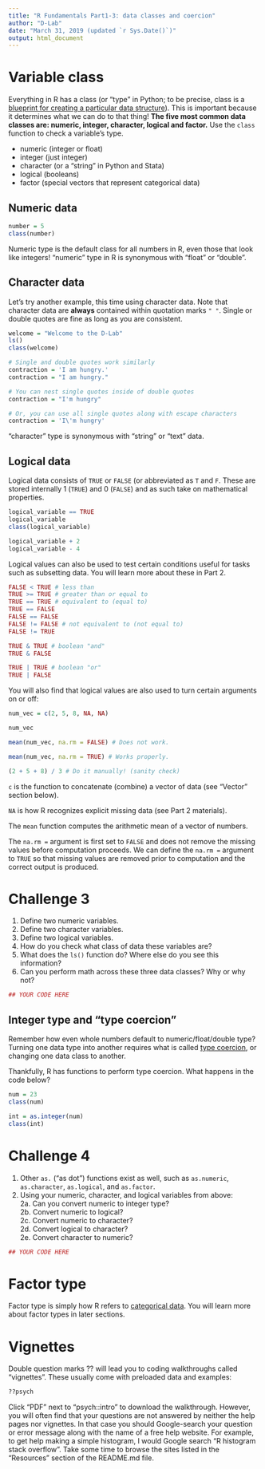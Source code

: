 ```yaml
---
title: "R Fundamentals Part1-3: data classes and coercion"
author: "D-Lab"
date: "March 31, 2019 (updated `r Sys.Date()`)"
output: html_document
---
```


# Variable class

Everything in R has a class (or "type" in Python; to be precise, class is a [blueprint for creating a particular data structure](https://brilliant.org/wiki/classes-oop/#:~:text=In%20object%2Doriented%20programming%2C%20a,created%20using%20the%20class%20keyword.)). This is important because it determines what we can do to that thing! **The five most common data classes are: numeric, integer, character, logical and factor.** Use the `class` function to check a variable's type. 

* numeric (integer or float)
* integer (just integer)
* character (or a "string" in Python and Stata)
* logical (booleans)
* factor (special vectors that represent categorical data)

## Numeric data

```r
number = 5
class(number)
```

Numeric type is the default class for all numbers in R, even those that look like integers! "numeric" type in R is synonymous with "float" or "double".  

## Character data

Let's try another example, this time using character data. Note that character data are **always** contained within quotation marks `" "`. Single or double quotes are fine as long as you are consistent. 

```r
welcome = "Welcome to the D-Lab"
ls()
class(welcome)

# Single and double quotes work similarly
contraction = 'I am hungry.'
contraction = "I am hungry."

# You can nest single quotes inside of double quotes
contraction = "I'm hungry"

# Or, you can use all single quotes along with escape characters
contraction = 'I\'m hungry'
```

"character" type is synonymous with "string" or "text" data. 

## Logical data

Logical data consists of `TRUE` or `FALSE` (or abbreviated as `T` and `F`. These are stored internally 1 (`TRUE`) and 0 (`FALSE`) and as such take on mathematical properties. 

```r
logical_variable == TRUE
logical_variable
class(logical_variable)

logical_variable + 2
logical_variable - 4
```

Logical values can also be used to test certain conditions useful for tasks such as subsetting data. You will learn more about these in Part 2.  

```r
FALSE < TRUE # less than
TRUE >= TRUE # greater than or equal to
TRUE == TRUE # equivalent to (equal to)
TRUE == FALSE
FALSE == FALSE
FALSE != FALSE # not equivalent to (not equal to)
FALSE != TRUE

TRUE & TRUE # boolean "and"
TRUE & FALSE

TRUE | TRUE # boolean "or"
TRUE | FALSE
```
You will also find that logical values are also used to turn certain arguments on or off: 

```r

num_vec = c(2, 5, 8, NA, NA)

num_vec

mean(num_vec, na.rm = FALSE) # Does not work. 

mean(num_vec, na.rm = TRUE) # Works properly. 

(2 + 5 + 8) / 3 # Do it manually! (sanity check)

```

`c` is the function to concatenate (combine) a vector of data (see "Vector" section below).  

`NA` is how R recognizes explicit missing data (see Part 2 materials).  

The `mean` function computes the arithmetic mean of a vector of numbers. 

The `na.rm = ` argument is first set to `FALSE` and does not remove the missing values before computation proceeds. We can define the `na.rm = ` argument to `TRUE` so that missing values are removed prior to computation and the correct output is produced.  

# **Challenge 3**

1. Define two numeric variables.  
2. Define two character variables.  
3. Define two logical variables.  
4. How do you check what class of data these variables are?  
5. What does the `ls()` function do? Where else do you see this information?
6. Can you perform math across these three data classes? Why or why not? 

```r
## YOUR CODE HERE
```

## Integer type and "type coercion"

Remember how even whole numbers default to numeric/float/double type? Turning one data type into another requires what is called [type coercion](https://en.wikipedia.org/wiki/Type_conversion), or changing one data class to another. 

Thankfully, R has functions to perform type coercion. What happens in the code below?

```r
num = 23
class(num)

int = as.integer(num)
class(int)
```

# **Challenge 4**

1. Other `as.` ("as dot") functions exist as well, such as `as.numeric`, `as.character`, `as.logical`, and `as.factor`.  
2. Using your numeric, character, and logical variables from above:  
  2a. Can you convert numeric to integer type?  
  2b. Convert numeric to logical?  
  2c. Convert numeric to character?  
  2d. Convert logical to character?  
  2e. Convert character to numeric?  

```r
## YOUR CODE HERE
```

# Factor type

Factor type is simply how R refers to [categorical data](https://en.wikipedia.org/wiki/Categorical_variable). You will learn more about factor types in later sections.  

# Vignettes

Double question marks ?? will lead you to coding walkthroughs called "vignettes". These usually come with preloaded data and examples:  

```r
??psych
```

Click "PDF" next to "psych::intro" to download the walkthrough. However, you will often find that your questions are not answered by neither the help pages nor vignettes. In that case you should Google-search your question or error message along with the name of a free help website. For example, to get help making a simple histogram, I would Google search "R histogram stack overflow". Take some time to browse the sites listed in the "Resources" section of the README.md file. 

<div class="tocify-extend-page" data-unique="tocify-extend-page" style="height: 0;"></div>